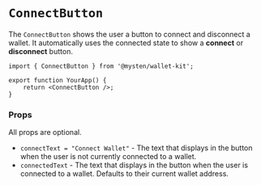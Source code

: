 # `ConnectButton`

The `ConnectButton` shows the user a button to connect and disconnect a wallet. It automatically
uses the connected state to show a **connect** or **disconnect** button.

```tsx
import { ConnectButton } from '@mysten/wallet-kit';

export function YourApp() {
	return <ConnectButton />;
}
```

### Props

All props are optional.

- `connectText = "Connect Wallet"` - The text that displays in the button when the user is not
  currently connected to a wallet.
- `connectedText` - The text that displays in the button when the user is connected to a wallet.
  Defaults to their current wallet address.
